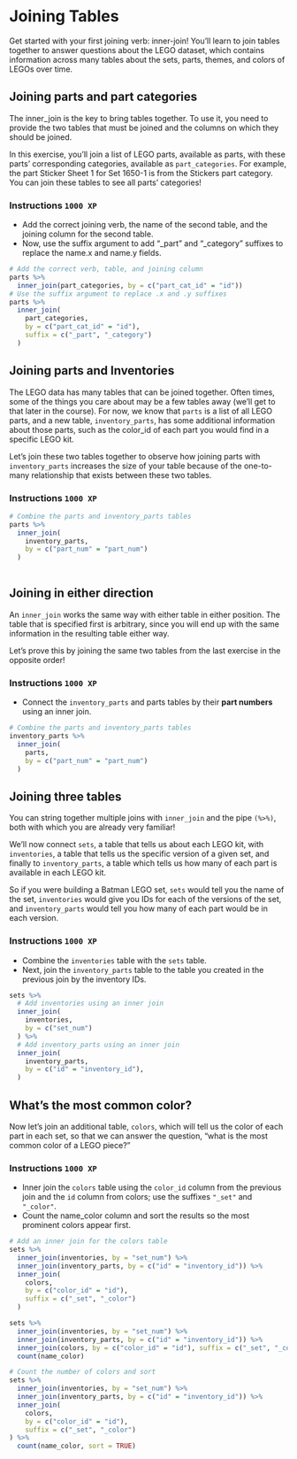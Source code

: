 # Joining Tables

Get started with your first joining verb: inner-join! You'll learn to join 
tables together to answer questions about the LEGO dataset, which contains 
information across many tables about the sets, parts, themes, and colors of
LEGOs over time.

## Joining parts and part categories

The inner_join is the key to bring tables together. To use it, you need to 
provide the two tables that must be joined and the columns on which they should 
be joined.

In this exercise, you'll join a list of LEGO parts, available as parts, with 
these parts' corresponding categories, available as `part_categories`. 
For example, the part Sticker Sheet 1 for Set 1650-1 is from the Stickers part category. You can join these tables to see all parts' categories!

### Instructions `1000 XP` {.unnumbered}

- Add the correct joining verb, the name of the second table, and the joining 
  column for the second table.
- Now, use the suffix argument to add "_part" and "_category" suffixes to 
replace the name.x and name.y fields.
```.r
# Add the correct verb, table, and joining column
parts %>% 
  inner_join(part_categories, by = c("part_cat_id" = "id"))
# Use the suffix argument to replace .x and .y suffixes
parts %>% 
  inner_join(
    part_categories,
    by = c("part_cat_id" = "id"),
    suffix = c("_part", "_category")
  )

```

## Joining parts and Inventories 

The LEGO data has many tables that can be joined together. Often times,
some of the things you care about may be a few tables away (we'll get to that
later in the course). For now, we know that `parts` is a list of all LEGO parts,
and a new table, `inventory_parts`, has some additional information about those
parts, such as the color_id of each part you would find in a specific LEGO kit.

Let's join these two tables together to observe how joining parts with 
`inventory_parts` increases the size of your table because of the one-to-many relationship that exists between these two tables.

### Instructions `1000 XP` {.unnumbered}

```.r
# Combine the parts and inventory_parts tables
parts %>%
  inner_join(
    inventory_parts,
    by = c("part_num" = "part_num")
  )
  
```

## Joining in either direction

An `inner_join` works the same way with either table in either position.
The table that is specified first is arbitrary, since you will end up with
the same information in the resulting table either way.

Let's prove this by joining the same two tables from the last exercise in the
opposite order!

### Instructions `1000 XP` {.unnumbered}
- Connect the `inventory_parts` and parts tables by their **part numbers** using
an inner join. 

```.r
# Combine the parts and inventory_parts tables
inventory_parts %>%
  inner_join(
    parts,
    by = c("part_num" = "part_num")
  )
```

## Joining three tables

You can string together multiple joins with `inner_join` and the 
pipe `(%>%)`, both with which you are already very familiar!

We'll now connect `sets`, a table that tells us about each LEGO kit, with
`inventories`, a table that tells us the specific version of a given set,
and finally to `inventory_parts`, a table which tells us how many of each 
part is available in each LEGO kit.

So if you were building a Batman LEGO set, `sets` would tell you the name of 
the set, `inventories` would give you IDs for each of the versions of the set,
and `inventory_parts` would tell you how many of each part would be in each
version.

### Instructions `1000 XP` {.unnumbered}

- Combine the `inventories` table with the `sets` table.
- Next, join the `inventory_parts` table to the table you created in the
previous join by the inventory IDs.

```.r
sets %>%
  # Add inventories using an inner join 
  inner_join(
    inventories,
    by = c("set_num")
  ) %>%
  # Add inventory_parts using an inner join 
  inner_join(
    inventory_parts,
    by = c("id" = "inventory_id"),
  )
```

## What's the most common color?

Now let's join an additional table, `colors`, which will tell us the 
color of each part in each set, so that we can answer the question,
"what is the most common color of a LEGO piece?"

### Instructions `1000 XP` {.unnumbered}

- Inner join the `colors` table using the `color_id` column from the previous
join and the `id` column from colors; use the suffixes `"_set"` and 
`"_color"`.
- Count the name_color column and sort the results so the most prominent colors
 appear first.

```.r
# Add an inner join for the colors table
sets %>%
  inner_join(inventories, by = "set_num") %>%
  inner_join(inventory_parts, by = c("id" = "inventory_id")) %>%
  inner_join(
    colors,
    by = c("color_id" = "id"),
    suffix = c("_set", "_color")
  )

sets %>%
  inner_join(inventories, by = "set_num") %>%
  inner_join(inventory_parts, by = c("id" = "inventory_id")) %>%
  inner_join(colors, by = c("color_id" = "id"), suffix = c("_set", "_color")) %>%
  count(name_color)

# Count the number of colors and sort
sets %>%
  inner_join(inventories, by = "set_num") %>%
  inner_join(inventory_parts, by = c("id" = "inventory_id")) %>%
  inner_join(
    colors,
    by = c("color_id" = "id"),
    suffix = c("_set", "_color")
) %>%
  count(name_color, sort = TRUE)
```
